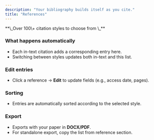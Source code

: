 ```yaml
---
description: "Your bibliography builds itself as you cite."
title: "References"
---
```


<Tip>
  **\_Over 100\+ citation styles to choose from \_**
</Tip>

### What happens automatically

- Each in-text citation adds a corresponding entry here.
- Switching between styles updates both in-text and this list.

### Edit entries

- Click a reference → **Edit** to update fields (e.g., access date, pages).

### Sorting

- Entries are automatically sorted according to the selected style.

### Export

- Exports with your paper in **DOCX/PDF**.
- For standalone export, copy the list from reference section.